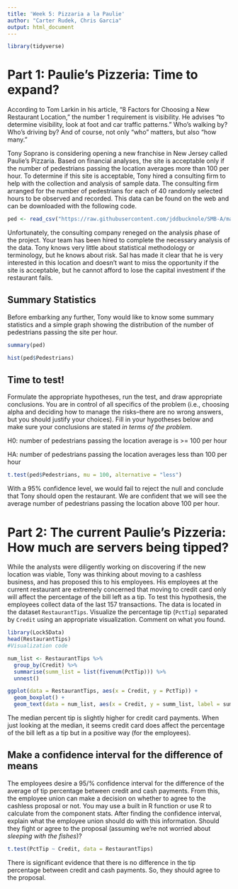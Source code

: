 ```yaml
---
title: 'Week 5: Pizzaria a la Paulie'
author: "Carter Rudek, Chris Garcia"
output: html_document
---
```

```r
library(tidyverse)
```

# Part 1: Paulie's Pizzeria: Time to expand?

According to Tom Larkin in his article, "8 Factors for Choosing a New Restaurant Location," the number 1 requirement is visibility.    He advises "to determine visibility, look at foot and car traffic patterns."  Who's walking by?  Who's driving by?  And of course, not only "who" matters, but also "how many."

Tony Soprano is considering opening a new franchise in New Jersey called Paulie's Pizzaria.  Based on financial analyses, the site is acceptable only if the number of pedestrians passing the location averages more than 100 per hour. To determine if this site is acceptable, Tony hired a consulting firm to help with the collection and analysis of sample data.  The consulting firm arranged for the number of pedestrians for each of 40 randomly selected hours to be observed and recorded.  This data can be found on the web and can be downloaded with the following code.

```r
ped <- read_csv("https://raw.githubusercontent.com/jddbucknole/SMB-A/master/week5PauliesPizza.csv")
```

Unfortunately, the consulting company reneged on the analysis phase of the project.  Your team has been hired to complete the necessary analysis of the data.  Tony knows very little about statistical methodology or terminology, but he knows about risk.  Sal has made it clear that he is very interested in this location and doesn't want to miss the opportunity if the site is acceptable, but he cannot afford to lose the capital investment if the restaurant fails.

## Summary Statistics

Before embarking any further, Tony would like to know some summary statistics and a simple graph showing the distribution of the number of pedestrians passing the site per hour.  

```r
summary(ped)

hist(ped$Pedestrians)
```


## Time to test!

Formulate the appropriate hypotheses, run the test, and draw appropriate conclusions.  You are in control of all specifics of the problem (i.e., choosing alpha and deciding how to manage the risks--there are no wrong answers, but you should justify your choices).  Fill in  your hypotheses below and make sure your conclusions are stated *in terms of the problem*.

H0: number of pedestrians passing the location average is >= 100 per hour 

HA: number of pedestrians passing the location averages less than 100 per hour

```r
t.test(ped$Pedestrians, mu = 100, alternative = "less")
```

With a 95% confidence level, we would fail to reject the null and conclude that Tony should open the restaurant. We are confident that we will see the average number of pedestrians passing the location above 100 per hour.


# Part 2: The current Paulie's Pizzeria: How much are servers being tipped?

While the analysts were diligently working on discovering if the new location was viable, Tony was thinking about moving to a cashless business, and has proposed this to his employees.  His employees at the current restaurant are extremely concerned that moving to credit card only will affect the percentage of the bill left as a tip.  To test this hypothesis, the employees collect data of the last 157 transactions.  The data is located in the dataset `RestaurantTips`. Visualize the percentage tip (`PctTip`) separated by `Credit` using an appropriate visualization.  Comment on what you found.

```r
library(Lock5Data)
head(RestaurantTips)
#Visualization code

num_list <- RestaurantTips %>%
  group_by(Credit) %>%
  summarise(summ_list = list(fivenum(PctTip))) %>%
  unnest()

ggplot(data = RestaurantTips, aes(x = Credit, y = PctTip)) +
  geom_boxplot() +
  geom_text(data = num_list, aes(x = Credit, y = summ_list, label = summ_list), nudge_x = .5)

```

The median percent tip is slightly higher for credit card payments. When just looking at the median, it seems credit card does affect the percentage of the bill left as a tip but in a positive way (for the employees).

## Make a confidence interval for the difference of means

The employees desire a 95/% confidence interval for the difference of the average of tip percentage between credit and cash payments.  From this, the employee union can make a decision on whether to agree to the cashless proposal or not.  You may use a built in R function or use R to calculate from the component stats. After finding the confidence interval, explain what the employee union should do with this information.  Should they fight or agree to the proposal (assuming we're not worried about *sleeping with the fishes*)?

```r
t.test(PctTip ~ Credit, data = RestaurantTips)

```

There is significant evidence that there is no difference in the tip percentage between credit and cash payments. So, they should agree to the proposal.

